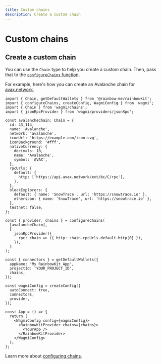 ```yaml
---
title: Custom chains
description: Create a custom chain
---
```


# Custom chains

## Create a custom chain

You can use the `Chain` type to help you create a custom chain. Then, pass that to the [`configureChains` function](https://wagmi.sh/docs/providers/configuring-chains).

For example, here's how you can create an Avalanche chain for [avax.network](https://avax.network).

```tsx
import { Chain, getDefaultWallets } from '@rainbow-me/rainbowkit';
import { configureChains, createConfig, WagmiConfig } from 'wagmi';
import { Chain } from 'wagmi/chains';
import { jsonRpcProvider } from 'wagmi/providers/jsonRpc';

const avalancheChain: Chain = {
  id: 43_114,
  name: 'Avalanche',
  network: 'avalanche',
  iconUrl: 'https://example.com/icon.svg',
  iconBackground: '#fff',
  nativeCurrency: {
    decimals: 18,
    name: 'Avalanche',
    symbol: 'AVAX',
  },
  rpcUrls: {
    default: {
      http: ['https://api.avax.network/ext/bc/C/rpc'],
    },
  },
  blockExplorers: {
    default: { name: 'SnowTrace', url: 'https://snowtrace.io' },
    etherscan: { name: 'SnowTrace', url: 'https://snowtrace.io' },
  },
  testnet: false,
};

const { provider, chains } = configureChains(
  [avalancheChain],
  [
    jsonRpcProvider({
      rpc: chain => ({ http: chain.rpcUrls.default.http[0] }),
    }),
  ]
);

const { connectors } = getDefaultWallets({
  appName: 'My RainbowKit App',
  projectId: 'YOUR_PROJECT_ID',
  chains,
});

const wagmiConfig = createConfig({
  autoConnect: true,
  connectors,
  provider,
});

const App = () => {
  return (
    <WagmiConfig config={wagmiConfig}>
      <RainbowKitProvider chains={chains}>
        <YourApp />
      </RainbowKitProvider>
    </WagmiConfig>
  );
};
```

Learn more about [configuring chains](https://wagmi.sh/docs/providers/configuring-chains).
